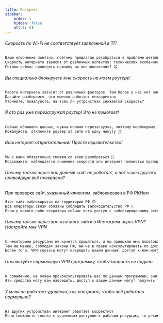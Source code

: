 ```yaml
---
title: Интернет
sidebar:
    order: 1
    hidden: false
    attrs: {}
---
```

###### Скорость по Wi-Fi не соответствует заявленной в ТП

```txt
Ваше огорчение понятно, поэтому предлагаю разобраться в проблеме детальнее, чтобы как можно быстрее вам помочь 🙏
Скорость интернета зависит от различных аспектов: технических особенностей используемого оборудования, состояния линии, работы программного обеспечения
Готовы сейчас проверить причину их возникновения? 😊
```

###### Вы специально блокируете мне скорость на моем роутере!

```txt
Работа интернета зависит от различных факторов. Тем более у нас нет намерения как-либо ухудшать качество услуг 😳
Давайте разберемся, что именно работает некорректно
Уточните, пожалуйста, на всех ли устройствах снижается скорость?
```

###### Я сто раз уже перезагружал роутер! Это не помогает!

```txt
Сейчас обновили данные, нужна полная перезагрузка, поэтому необходимо, чтобы роутер был отключен
Пожалуйста, отключите роутер от сети на одну минуту 🙏🏻
```

###### Ваш интернет отвратительный! Просто издевательство!

```txt
Мы с вами обязательно сможем со всем разобраться 🔧
Подскажите, наблюдается снижение скорости или интернет полностью пропадает?
```

###### Почему только через вас данный сайт не работает, а вот через другого провайдера всё прекрасно?

При проверке сайт, указанный клиентом, заблокирован в РФ РКНом

```txt
Этот сайт заблокирован на территории РФ 😞
Все операторы связи обязаны соблюдать законодательство РФ 🙏
Если у какого-либо оператора сейчас есть доступ к заблокированному ресурсу, то в ближайшее время это также поменяется
```

###### Почему только через вас я не могу зайти в Инстаграм через VPN? Настройте мне VPN

```txt
С некоторыми ресурсами не хочется прощаться, и вы привыкли ими пользоваться 📱
Тем не менее, соблюдая законы РФ, мы не в праве консультировать по доступу к заблокированным сайтам и приложениям
Более того, VPN-сервисы могут навредить вашим данным, доступ к ним могут получить третьи лица
```

###### Посоветуйте нормальную VPN программу, чтобы скорость не падала

```txt
К сожалению, не можем проконсультировать вас по данным программам, они часто используются для доступа к ресурсам, которые заблокированы на территории РФ по решению суда или Роскомнадзора 😱
Эти средства могу вам навредить, доступ к вашим данным могут получить третьи лица 😦 Рекомендуем использовать знакомые сайты и приложения 😉
```

###### У меня не работает удалёнка, как настроить, чтобы всё работало нормально?

```txt
На других устройствах интернет работает корректно?
Если сложность только с удаленным доступом к рабочим ресурсам, то рекомендуем обратиться к вашим коллегам, они подскажут как настроить удалёнку 🙏
```
